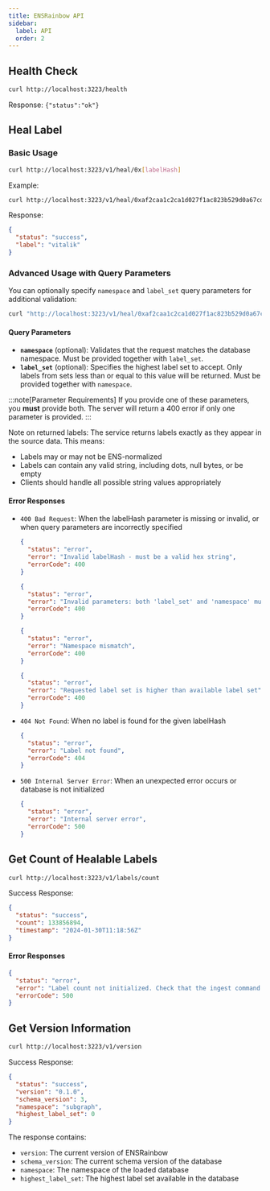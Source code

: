 ```yaml
---
title: ENSRainbow API
sidebar:
  label: API
  order: 2
---
```


## Health Check

```bash
curl http://localhost:3223/health
```

Response: `{"status":"ok"}`

## Heal Label

### Basic Usage

```bash
curl http://localhost:3223/v1/heal/0x[labelHash]
```

Example:

```bash
curl http://localhost:3223/v1/heal/0xaf2caa1c2ca1d027f1ac823b529d0a67cd144264b2789fa2ea4d63a67c7103cc
```

Response:

```json
{
  "status": "success",
  "label": "vitalik"
}
```

### Advanced Usage with Query Parameters

You can optionally specify `namespace` and `label_set` query parameters for additional validation:

```bash
curl "http://localhost:3223/v1/heal/0xaf2caa1c2ca1d027f1ac823b529d0a67cd144264b2789fa2ea4d63a67c7103cc?namespace=subgraph&label_set=0"
```

#### Query Parameters

- **`namespace`** (optional): Validates that the request matches the database namespace. Must be provided together with `label_set`.
- **`label_set`** (optional): Specifies the highest label set to accept. Only labels from sets less than or equal to this value will be returned. Must be provided together with `namespace`.

:::note[Parameter Requirements]
If you provide one of these parameters, you **must** provide both. The server will return a 400 error if only one parameter is provided.
:::

Note on returned labels: The service returns labels exactly as they appear in the source data. This means:

- Labels may or may not be ENS-normalized
- Labels can contain any valid string, including dots, null bytes, or be empty
- Clients should handle all possible string values appropriately

#### Error Responses

- `400 Bad Request`: When the labelHash parameter is missing or invalid, or when query parameters are incorrectly specified

  ```json
  {
    "status": "error",
    "error": "Invalid labelHash - must be a valid hex string",
    "errorCode": 400
  }
  ```

  ```json
  {
    "status": "error",
    "error": "Invalid parameters: both 'label_set' and 'namespace' must be provided together",
    "errorCode": 400
  }
  ```

  ```json
  {
    "status": "error",
    "error": "Namespace mismatch",
    "errorCode": 400
  }
  ```

  ```json
  {
    "status": "error",
    "error": "Requested label set is higher than available label set",
    "errorCode": 400
  }
  ```

- `404 Not Found`: When no label is found for the given labelHash

  ```json
  {
    "status": "error",
    "error": "Label not found",
    "errorCode": 404
  }
  ```

- `500 Internal Server Error`: When an unexpected error occurs or database is not initialized
  ```json
  {
    "status": "error",
    "error": "Internal server error",
    "errorCode": 500
  }
  ```

## Get Count of Healable Labels

```bash
curl http://localhost:3223/v1/labels/count
```

Success Response:

```json
{
  "status": "success",
  "count": 133856894,
  "timestamp": "2024-01-30T11:18:56Z"
}
```

#### Error Responses

```json
{
  "status": "error",
  "error": "Label count not initialized. Check that the ingest command has been run.",
  "errorCode": 500
}
```

## Get Version Information

```bash
curl http://localhost:3223/v1/version
```

Success Response:

```json
{
  "status": "success",
  "version": "0.1.0",
  "schema_version": 3,
  "namespace": "subgraph",
  "highest_label_set": 0
}
```

The response contains:
- `version`: The current version of ENSRainbow
- `schema_version`: The current schema version of the database
- `namespace`: The namespace of the loaded database
- `highest_label_set`: The highest label set available in the database
